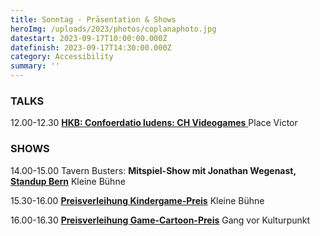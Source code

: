 ```yaml
---
title: Sonntag - Präsentation & Shows
heroImg: /uploads/2023/photos/coplanaphoto.jpg
datestart: 2023-09-17T10:00:00.000Z
datefinish: 2023-09-17T14:30:00.000Z
category: Accessibility
summary: ''
---
```


### TALKS

12.00-12.30 	[**HKB: Confoerdatio ludens: CH Videogames**	](https://playbern.ch/posts/Confoederatio-Ludens)	Place Victor

### SHOWS

14.00-15.00	Tavern Busters: **Mitspiel-Show mit Jonathan Wegenast, [Standup Bern](https://standupbern.ch/)**	Kleine Bühne

15.30-16.00	**[Preisverleihung Kindergame-Preis](https://playbern.ch/posts/Preisverleihung-Kinder-Game-Preis)**			Kleine Bühne

16.00-16.30	**[Preisverleihung Game-Cartoon-Preis](https://petarde.ch/news/cartoon-und-meme-wettbewerb "Petarde PlayBern Cartoon Preis")**	Gang vor Kulturpunkt
